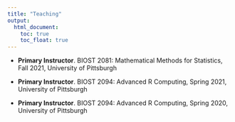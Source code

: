 ```yaml
---
title: "Teaching"
output:
  html_document:
    toc: true
    toc_float: true
---
```


* **Primary Instructor**. BIOST 2081: Mathematical Methods for Statistics, Fall 2021, University of Pittsburgh

* **Primary Instructor**. BIOST 2094: Advanced R Computing, Spring 2021, University of Pittsburgh
* **Primary Instructor**. BIOST 2094: Advanced R Computing, Spring 2020, University of Pittsburgh
